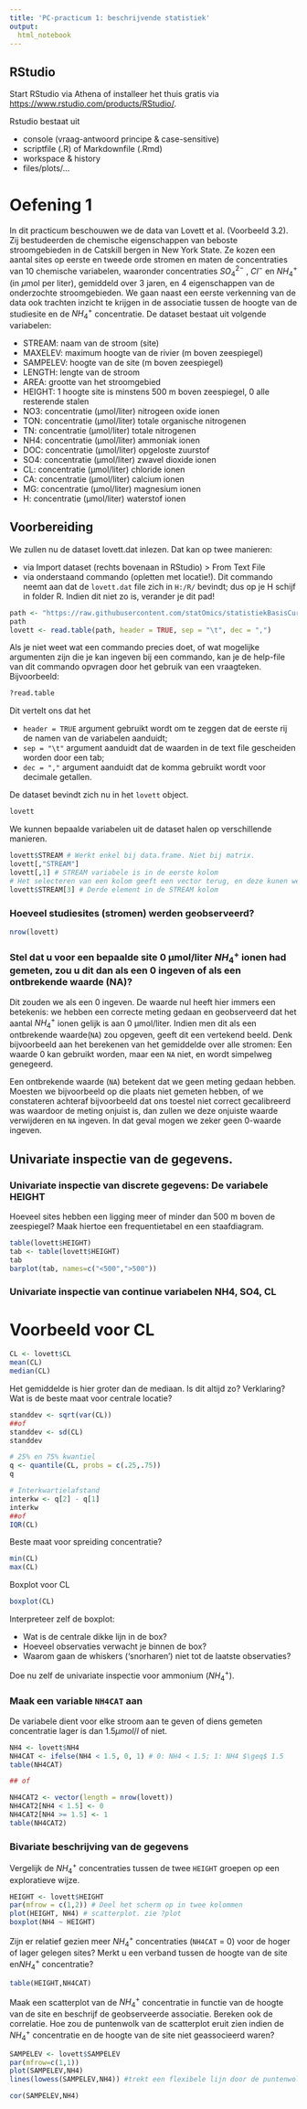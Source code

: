 ```yaml
---
title: 'PC-practicum 1: beschrijvende statistiek'
output:
  html_notebook
---
```


## RStudio

Start RStudio via Athena of installeer het thuis gratis via <https://www.rstudio.com/products/RStudio/>.

Rstudio bestaat uit 

- console (vraag-antwoord principe & case-sensitive)
- scriptfile (.R) of Markdownfile (.Rmd)
- workspace & history
- files/plots/...


# Oefening 1

In dit practicum beschouwen we de data van Lovett et al. (Voorbeeld 3.2). Zij bestudeerden de chemische eigenschappen van beboste stroomgebieden in de Catskill bergen in New York State. Ze kozen een aantal sites op eerste en tweede orde stromen en maten de concentraties van 10 chemische variabelen, waaronder concentraties $SO_4^{2−}$ , $Cl^−$ en $NH_4^+$ (in $\mu$mol per liter), gemiddeld over 3 jaren, en 4 eigenschappen van de onderzochte stroomgebieden. We gaan naast een eerste verkenning van de data ook trachten inzicht te krijgen in de associatie tussen de hoogte van de studiesite en de $NH_4^+$ concentratie. De dataset bestaat uit volgende variabelen:

 - STREAM: naam van de stroom (site)
 - MAXELEV: maximum hoogte van de rivier (m boven zeespiegel)
 - SAMPELEV: hoogte van de site (m boven zeespiegel)
 - LENGTH: lengte van de stroom
 - AREA: grootte van het stroomgebied
 - HEIGHT: 1 hoogte site is minstens 500 m boven zeespiegel, 0 alle resterende stalen
 - NO3: concentratie (μmol/liter) nitrogeen oxide ionen
 - TON: concentratie (μmol/liter) totale organische nitrogenen
 - TN: concentratie (μmol/liter) totale nitrogenen
 - NH4: concentratie (μmol/liter) ammoniak ionen
 - DOC: concentratie (μmol/liter) opgeloste zuurstof
 - SO4: concentratie (μmol/liter) zwavel dioxide ionen
 - CL: concentratie (μmol/liter) chloride ionen
 - CA: concentratie (μmol/liter) calcium ionen
 - MG: concentratie (μmol/liter) magnesium ionen
 - H: concentratie (μmol/liter) waterstof ionen


## Voorbereiding

We zullen nu de dataset lovett.dat inlezen. Dat kan op twee manieren:

 - via Import dataset (rechts bovenaan in RStudio) > From Text File
 - via onderstaand commando (opletten met locatie!). Dit commando neemt aan dat de `lovett.dat` file zich in `H:/R/` bevindt; dus op je H schijf in folder R. Indien dit niet zo is, verander je dit pad!

```r
path <- "https://raw.githubusercontent.com/statOmics/statistiekBasisCursus/gh-pages/practica/practicum1/data/lovett.dat"
path
lovett <- read.table(path, header = TRUE, sep = "\t", dec = ",")
```

Als je niet weet wat een commando precies doet, of wat mogelijke argumenten zijn die je kan ingeven bij een commando, kan je de help-file van dit commando opvragen door het gebruik van een vraagteken. Bijvoorbeeld:

```r
?read.table
```

Dit vertelt ons dat het

 - `header = TRUE` argument gebruikt wordt om te zeggen dat de eerste rij de namen van de variabelen aanduidt;
 - `sep = "\t"` argument aanduidt dat de waarden in de text file gescheiden worden door een tab;
 - `dec = ","` argument aanduidt dat de komma gebruikt wordt voor decimale getallen.

De dataset bevindt zich nu in het `lovett` object. 

```r
lovett
```


We kunnen bepaalde variabelen uit de dataset halen op verschillende manieren. 

```r
lovett$STREAM # Werkt enkel bij data.frame. Niet bij matrix.
lovett[,"STREAM"]
lovett[,1] # STREAM variabele is in de eerste kolom
# Het selecteren van een kolom geeft een vector terug, en deze kunen we opnieuw subsetten.
lovett$STREAM[3] # Derde element in de STREAM kolom
```

### Hoeveel studiesites (stromen) werden geobserveerd?

```r
nrow(lovett)
```

### Stel dat u voor een bepaalde site 0 μmol/liter $NH_4^+$ ionen had gemeten, zou u dit dan als een $0$ ingeven of als een ontbrekende waarde (NA)?

Dit zouden we als een $0$ ingeven. De waarde nul heeft hier immers een betekenis: we hebben een correcte meting gedaan en geobserveerd dat het aantal $NH_4^+$ ionen gelijk is aan 0 μmol/liter. Indien men dit als een ontbrekende waarde(`NA`) zou opgeven, geeft dit een vertekend beeld. Denk bijvoorbeeld aan het berekenen van het gemiddelde over alle stromen: Een waarde $0$ kan gebruikt worden, maar een `NA` niet, en wordt simpelweg genegeerd.

Een ontbrekende waarde (`NA`) betekent dat we geen meting gedaan hebben. Moesten we bijvoorbeeld op die plaats niet gemeten hebben, of we constateren achteraf bijvoorbeeld dat ons toestel niet correct gecalibreerd was waardoor de meting onjuist is, dan zullen we deze onjuiste waarde verwijderen en `NA` ingeven. In dat geval mogen we zeker geen 0-waarde ingeven.

## Univariate inspectie van de gegevens.

### Univariate inspectie van discrete gegevens: De variabele HEIGHT

Hoeveel sites hebben een ligging meer of minder dan 500 m boven de zeespiegel? Maak hiertoe een frequentietabel en een staafdiagram.

```r
table(lovett$HEIGHT)
tab <- table(lovett$HEIGHT)
tab
barplot(tab, names=c("<500",">500"))
```

### Univariate inspectie van continue variabelen NH4, SO4, CL

# Voorbeeld voor CL
```r
CL <- lovett$CL
mean(CL)
median(CL)
```

Het gemiddelde is hier groter dan de mediaan.
Is dit altijd zo? 
Verklaring?
Wat is de beste maat voor centrale locatie?

```r
standdev <- sqrt(var(CL))
##of
standdev <- sd(CL)
standdev

# 25% en 75% kwantiel
q <- quantile(CL, probs = c(.25,.75))
q

# Interkwartielafstand
interkw <- q[2] - q[1]
interkw
##of
IQR(CL)
```

Beste maat voor spreiding concentratie? 

```r
min(CL)
max(CL)
```

Boxplot voor CL

```r
boxplot(CL)
```

Interpreteer zelf de boxplot:

 - Wat is de centrale dikke lijn in de box?
 - Hoeveel observaties verwacht je binnen de box?
 - Waarom gaan de whiskers ('snorharen') niet tot de laatste observaties?
 

Doe nu zelf de univariate inspectie voor ammonium ($NH_4^+$).

### Maak een variable `NH4CAT` aan

De variabele dient voor elke stroom aan te geven of diens gemeten concentratie lager is dan $1.5 \mu mol/l$ of niet.

```r
NH4 <- lovett$NH4
NH4CAT <- ifelse(NH4 < 1.5, 0, 1) # 0: NH4 < 1.5; 1: NH4 $\geq$ 1.5
table(NH4CAT)

## of

NH4CAT2 <- vector(length = nrow(lovett))
NH4CAT2[NH4 < 1.5] <- 0
NH4CAT2[NH4 >= 1.5] <- 1
table(NH4CAT2)
```

### Bivariate beschrijving van de gegevens

Vergelijk de $NH_4^+$ concentraties tussen de twee `HEIGHT` groepen op een exploratieve wijze.

```r
HEIGHT <- lovett$HEIGHT
par(mfrow = c(1,2)) # Deel het scherm op in twee kolommen
plot(HEIGHT, NH4) # scatterplot. zie ?plot
boxplot(NH4 ~ HEIGHT)
```

Zijn er relatief gezien meer $NH_4^+$ concentraties (`NH4CAT` = 0) voor de hoger of lager gelegen sites? Merkt u een verband tussen de hoogte van de site en$NH_4^+$ concentratie?

```r
table(HEIGHT,NH4CAT)
```

Maak een scatterplot van de $NH_4^+$ concentratie in functie van de hoogte van de site en beschrijf de geobserveerde associatie. Bereken ook de correlatie. Hoe zou de puntenwolk van de scatterplot eruit zien indien de $NH_4^+$ concentratie en de hoogte van de site niet geassocieerd waren?

```r
SAMPELEV <- lovett$SAMPELEV
par(mfrow=c(1,1))
plot(SAMPELEV,NH4)
lines(lowess(SAMPELEV,NH4)) #trekt een flexibele lijn door de puntenwolk. Wil je weten hoe lowess werkt? Zie de paragraaf 'loess' hier: https://simplystatistics.org/2017/08/08/code-for-my-educational-gifs/ 
```

```r
cor(SAMPELEV,NH4)
```

